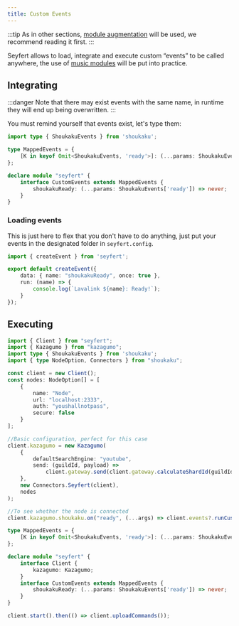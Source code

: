 ```yaml
---
title: Custom Events
---
```

:::tip
As in other sections, [module augmentation](/getting-started/declare-module) will be used, we recommend reading it first.
:::

Seyfert allows to load, integrate and execute custom “events” to be called anywhere, the use of [music modules](/recipes/music) will be put into practice.
## Integrating
:::danger
Note that there may exist events with the same name, in runtime they will end up being overwritten.
:::

You must remind yourself that events exist, let's type them:

```ts title="index.ts"
import type { ShoukakuEvents } from 'shoukaku';

type MappedEvents = {
    [K in keyof Omit<ShoukakuEvents, 'ready'>]: (...params: ShoukakuEvents[K]) => never;
};

declare module "seyfert" {
	interface CustomEvents extends MappedEvents {
		shoukakuReady: (...params: ShoukakuEvents['ready']) => never;
	}
}
```

### Loading events

This is just here to flex that you don't have to do anything, just put your events in the designated folder in `seyfert.config`.
```ts title="events/music/ready.ts"
import { createEvent } from 'seyfert';

export default createEvent({
	data: { name: "shoukakuReady", once: true },
	run: (name) => {
		console.log(`Lavalink ${name}: Ready!`);
	}
});
```

## Executing

```ts title="index.ts" {3,28,30-32,38-40}
import { Client } from "seyfert";
import { Kazagumo } from "kazagumo";
import type { ShoukakuEvents } from 'shoukaku';
import { type NodeOption, Connectors } from "shoukaku";

const client = new Client();
const nodes: NodeOption[] = [
	{
		name: "Node",
		url: "localhost:2333",
		auth: "youshallnotpass",
		secure: false
	}
];

//Basic configuration, perfect for this case
client.kazagumo = new Kazagumo(
	{
		defaultSearchEngine: "youtube",
		send: (guildId, payload) =>
			client.gateway.send(client.gateway.calculateShardId(guildId), payload)
	},
	new Connectors.Seyfert(client),
	nodes
);

//To see whether the node is connected
client.kazagumo.shoukaku.on("ready", (...args) => client.events?.runCustom('ready', ...args));

type MappedEvents = {
    [K in keyof Omit<ShoukakuEvents, 'ready'>]: (...params: ShoukakuEvents[K]) => never;
};

declare module "seyfert" {
	interface Client {
		kazagumo: Kazagumo;
	}
	interface CustomEvents extends MappedEvents {
		shoukakuReady: (...params: ShoukakuEvents['ready']) => never;
	}
}

client.start().then(() => client.uploadCommands());
```